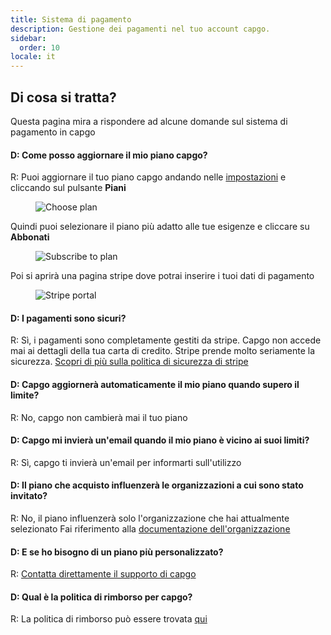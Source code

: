 ```yaml
---
title: Sistema di pagamento
description: Gestione dei pagamenti nel tuo account capgo.
sidebar:
  order: 10
locale: it
---
```


## Di cosa si tratta?

Questa pagina mira a rispondere ad alcune domande sul sistema di pagamento in capgo

#### D: Come posso aggiornare il mio piano capgo?
R: Puoi aggiornare il tuo piano capgo andando nelle [impostazioni](/docs/webapp/settings/#how-to-get-to-the-settings-page) e cliccando sul pulsante **Piani**

<figure><img src="/plans-button.webp" alt="Choose plan" /><figcaption></figcaption></figure>

Quindi puoi selezionare il piano più adatto alle tue esigenze e cliccare su **Abbonati**

<figure><img src="/plans-subscribe.webp" alt="Subscribe to plan" /><figcaption></figcaption></figure>

Poi si aprirà una pagina stripe dove potrai inserire i tuoi dati di pagamento

<figure><img src="/plans-stripe.webp" alt="Stripe portal" /><figcaption></figcaption></figure>

#### D: I pagamenti sono sicuri?
R: Sì, i pagamenti sono completamente gestiti da stripe. Capgo non accede mai ai dettagli della tua carta di credito. Stripe prende molto seriamente la sicurezza. [Scopri di più sulla politica di sicurezza di stripe](https://stripecom/docs/security/)

#### D: Capgo aggiornerà automaticamente il mio piano quando supero il limite?
R: No, capgo non cambierà mai il tuo piano

#### D: Capgo mi invierà un'email quando il mio piano è vicino ai suoi limiti?
R: Sì, capgo ti invierà un'email per informarti sull'utilizzo

#### D: Il piano che acquisto influenzerà le organizzazioni a cui sono stato invitato?
R: No, il piano influenzerà solo l'organizzazione che hai attualmente selezionato
Fai riferimento alla [documentazione dell'organizzazione](/docs/webapp/organization-system/#q-how-is-billing-done-within-orgs)

#### D: E se ho bisogno di un piano più personalizzato?
R: [Contatta direttamente il supporto di capgo](/docs/getting-help#support-by-chat)

#### D: Qual è la politica di rimborso per capgo?
R: La politica di rimborso può essere trovata [qui](https://capgo.app/return/)

